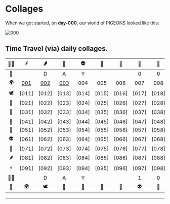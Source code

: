 # Collages

When we got started, on **day-000**, our world of PIGEONS looked like this:

![000](/_assets/_collages/day-000-pigeons-collage.jpeg)


## Time Travel (via) daily collages.
| 🧟‍♀️ | ⚡️ | 🌶 | 🔫 | 👽 | 📿 | 👑 | 🦌 | 💸 | 🕊 | 🌍 | 🗽 |
|:--:|:--:|:--:|:--:|:--:|:--:|:--:|:--:|:--:|:--:|:--:|:--:|
| 🗽 |   | D | A | Y |   |   | 0 | 0 | 0 |   | 🧟‍♀️ |
| 🌍 | [001] | [002] | [003] | 004 | 005 | 006 | 007 | 008 | 009 | 010 | ⚡️ |
| 🕊 | [011] | [012] | [013] | [014] | [015] | [016] | [017] | [018] | [019] | [020] | 🌶 |
| 💸 | [021] | [022] | [023] | [024] | [025] | [026] | [027] | [028] | [029] | [030] | 🔫 |
| 🦌 | [031] | [032] | [033] | [034] | [035] | [036] | [037] | [038] | [039] | [040] | 👽 |
| 👑 | [041] | [042] | [043] | [044] | [045] | [046] | [047] | [048] | [049] | [050] | 📿 |
| 📿 | [051] | [052] | [053] | [054] | [055] | [056] | [057] | [058] | [059] | [060] | 👑 |
| 👽 | [061] | [062] | [063] | [064] | [065] | [066] | [067] | [068] | [069] | [070] | 🦌 |
| 🔫 | [071] | [072] | [073] | [074] | [075] | [076] | [077] | [078] | [079] | [080] | 💸 |
| 🌶 | [081] | [082] | [083] | [084] | [085] | [086] | [087] | [088] | [089] | [090] | 🕊 |
| ⚡️ | [091] | [092] | [093] | [094] | [095] | [096] | [097] | [098] | [099] | [100] | 🌍 |
| 🧟‍♀️ |   | D | A | Y |   |   | 1 | 0 | 0 |   | 🗽 |
| 🗽 | 🌍 | 🕊 | 💸 | 🦌 | 👑 | 📿 | 👽 | 🔫 | 🌶 | ⚡️ | 🧟‍♀️ |


---


[000]: https://www.pigeons.monster/_assets/_collages/day-000-pigeons-collage.jpeg
[001]: https://www.pigeons.monster/_assets/_collages/day-001-pigeons-collage.jpeg
[002]: https://www.pigeons.monster/_assets/_collages/day-002-pigeons-collage.jpeg
[003]: https://www.pigeons.monster/_assets/_collages/day-003-pigeons-collage.jpeg



[❓]: https://www.pigeons.monster/variants#0-unrevealed
[🧟‍♀️]: https://www.pigeons.monster/variants#1-brainwash-victim
[⚡️]: https://www.pigeons.monster/variants#2-curb-value
[🌶]: https://www.pigeons.monster/variants#3-detox
[🔫]: https://www.pigeons.monster/variants#4-galaxy-blaster
[👽]: https://www.pigeons.monster/variants#5-hello-my-name-is
[📿]: https://www.pigeons.monster/variants#6-holy-rosary
[👑]: https://www.pigeons.monster/variants#7-king-baby
[🦌]: https://www.pigeons.monster/variants#8-moose-sighting
[💸]: https://www.pigeons.monster/variants#9-pay-me
[🕊]: https://www.pigeons.monster/variants#10-rest-in-peace
[🌍]: https://www.pigeons.monster/variants#11-unfuck-the-world
[🗽]: https://www.pigeons.monster/variants#12-zoo-york
[.]: https://www.pigeons.monster/variants#0-unrevealed